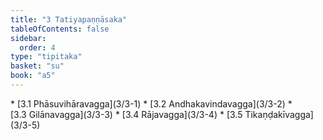 ```yaml
---
title: "3 Tatiyapaṇṇāsaka"
tableOfContents: false
sidebar:
  order: 4
type: "tipitaka"
basket: "su"
book: "a5"
---
```



<DynamicBreadcrumb />



<TableOfContents book="a5" section="3">
* [3.1 Phāsuvihāravagga](3/3-1)
* [3.2 Andhakavindavagga](3/3-2)
* [3.3 Gilānavagga](3/3-3)
* [3.4 Rājavagga](3/3-4)
* [3.5 Tikaṇḍakīvagga](3/3-5)
</TableOfContents>